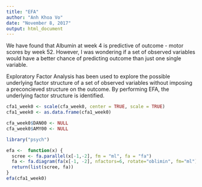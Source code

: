 ```yaml
---
title: "EFA"
author: "Anh Khoa Vo"
date: "November 8, 2017"
output: html_document
---
```


We have found that Albumin at week 4 is predictive of outcome - motor scores by week 52. However, I was wondering if a set of observed variables would have a better chance of predicting outcome than just one single variable. 

Exploratory Factor Analysis has been used to explore the possible underlying factor structure of a set of observed variables without imposing a preconcieved structure on the outcome. By performing EFA, the underlying factor structure is identified. 

```FA.R
cfa1_week0 <- scale(cfa_week0, center = TRUE, scale = TRUE)
cfa1_week0 <- as.data.frame(cfa1_week0)

cfa_week0$DAN00 <- NULL
cfa_week0$AMY00 <- NULL

library("psych")

efa <-  function(x) {
  scree <- fa.parallel(x[-1,-2], fm = "ml", fa = "fa")
  fa <- fa.diagram(fa(x[-1, -2], nfactors=6, rotate="oblimin", fm="ml"))
  return(list(scree, fa))
}
efa(cfa1_week0)
```

